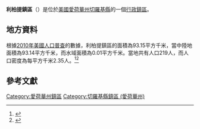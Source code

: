 {{noteTA
|G1=USState
|G2=地名
|G3=Unit
}}
{{Infobox settlement
|official_name            = 利柏提鎮區
|native_name = Liberty Township
|settlement_type          = [[行政鎮區|行政鎮區]]
|image_skyline            = 
|imagesize                = 
|image_map                = Map highlighting Liberty Township, Cherokee County, Iowa.svg
|mapsize                  = 250px
|pushpin_map  =USA Iowa
|pushpin_label = 利柏提鎮區
|pushpin_label_position   = top
|pushpin_map_caption      = 利柏提鎮區在愛荷華州的位置
|subdivision_type         = [[世界政區索引|國家]]
|subdivision_type1        = [[美国州份|州份]]
|subdivision_type2        = [[愛荷華州行政区划|縣]]
|subdivision_name         = [[美国|美国]]
|subdivision_name1        = [[愛荷華州|愛荷華州]]
|subdivision_name2        = [[切羅基縣_(愛荷華州)|切羅基縣]]
|elevation_ft             = 1404
|elevation_m              = 428
|timezone                 = [[北美中部時區|北美中部時區]]
|area_total_km2           = 93.15
|area_land_km2            = 93.14
|area_water_km2           = 0.01
|area_total_sq_mi         = 
|area_land_sq_mi          = 
|area_water_sq_mi         = 
|population_as_of         = [[2010年美國人口普查|2010]]
|population_footnotes     = 
|population_total         = 219
|population_density_km2   = auto
|population_density_sq_mi = auto
|utc_offset               = -6
|coordinates              = {{coord|42|52|02|N|95|41|27|W|type:city_region:US-AL_source:GNS-enwiki|display=inline,title}}
| coor_pinpoint           = 
| coordinates_footnotes   = 
|timezone_DST             = CDT
|utc_offset_DST           = -5
|postal_code_type         = [[美國郵區編號|郵區編號]]
|postal_code              = 
|area_code                = {{link-en|电话区号712|Area code 712|712}}
|blank_name = [[地名信息系统|GNIS ID]]
|blank_info = 468213
}}
'''利柏提鎮區'''（{{lang-en|Liberty Township}}）是位於[[美國|美國]][[愛荷華州|愛荷華州]][[切羅基縣_(愛荷華州)|切羅基縣]]的一個[[行政鎮區|行政鎮區]]。

== 地方資料 ==
根據[[2010年美國人口普查|2010年美國人口普查]]的數據，利柏提鎮區的面積為93.15平方千米，當中陸地面積為93.14平方千米，而水域面積為0.01平方千米。當地共有人口219人，而人口密度為每平方千米2.35人。<ref name="GR8">{{cite web|url=http://factfinder2.census.gov|publisher=[[美国人口调查局|美国人口调查局]]|accessdate=2011-05-14|title=American FactFinder|archive-date=2013-09-11|archive-url=https://web.archive.org/web/20130911234518/http://factfinder2.census.gov/|dead-url=no}}</ref><ref>{{cite web|url=https://www.citypopulation.de/en/usa/iowa/admin/|title=USA: Iowa (Counties and Townships) - City Population}}</ref>

== 參考文獻 ==
{{reflist}}

{{切羅基縣 (愛荷華州)}}

{{DEFAULTSORT:Liberty Township}}
[[Category:愛荷華州鎮區|Category:愛荷華州鎮區]]
[[Category:切羅基縣鎮區_(愛荷華州)|Category:切羅基縣鎮區 (愛荷華州)]]

{{Iowa-geo-stub}}